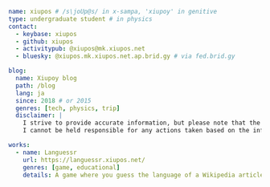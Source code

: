 ```yaml
name: xiupos # /s\joUp@s/ in x-sampa, 'xiupoy' in genitive
type: undergraduate student # in physics
contact:
  - keybase: xiupos
  - github: xiupos
  - activitypub: @xiupos@mk.xiupos.net
  - bluesky: @xiupos.mk.xiupos.net.ap.brid.gy # via fed.brid.gy

blog:
  name: Xiupoy blog
  path: /blog
  lang: ja
  since: 2018 # or 2015
  genres: [tech, physics, trip]
  disclaimer: |
    I strive to provide accurate information, but please note that the content on this site is provided without warranty, as it may sometimes become outdated. Additionally, I reserve the right to change or delete information without notice if its accuracy or appropriateness is in question.
    I cannot be held responsible for any actions taken based on the information provided on this site, or for any damages or losses that may occur as a result. Thank you for your understanding.

works:
  - name: Languessr
    url: https://languessr.xiupos.net/
    genres: [game, educational]
    details: A game where you guess the language of a Wikipedia article
```

